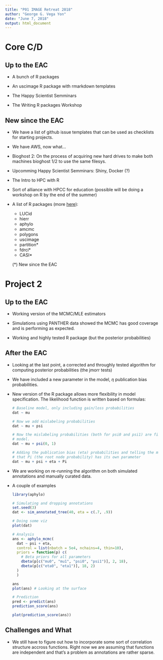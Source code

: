 ```yaml
---
title: "P01 IMAGE Retreat 2018"
author: "George G. Vega Yon"
date: "June 7, 2018"
output: html_document
---
```



# Core C/D

## Up to the EAC

*   A bunch of R packages

*   An uscimage R package with rmarkdown templates

*   The Happy Scientist Semminars

*   The Writing R packages Workshop

## New since the EAC

*   We have a list of github issue templates that can be used as checklists for
    starting projects.
    
*   We have AWS, now what...

*   Bioghost 2: On the process of acquiring new hard drives to make both machines
    bioghost 1/2 to use the same filesys.
    
*   Upcomming Happy Scientist Semminars: Shiny, Docker (?)

*   The Intro to HPC with R

*   Sort of alliance with HPCC for education (possible will be doing a workshop
    on R by the end of the summer)
    
*   A list of R packages (more [here](https://github.com/USCbiostats/software-dev#uscbiostats-r-packages)):
    
    -   LUCid
    -   hierr
    -   aphylo
    -   amcmc
    -   polygons
    -   uscimage
    -   partition*
    -   fdrci*
    -   CASI*
    
    (*) New since the EAC
    

# Project 2

## Up to the EAC

*   Working version of the MCMC/MLE estimators
    
*   Simulations using PANTHER data showed the MCMC has good coverage and is
    performing as expected.
    
*   Working and highly tested R package (but the posterior probabilities)

## After the EAC

*   Looking at the last point, a corrected and throughly tested algorithm for
    computing posterior probabilities (the jmorr tests)
    
*   We have included a new parameter in the model, $\eta$ publication bias probabilities.
    
*   New version of the R package allows more flexibility in model specification.
    The likelihood function is written based on formulas:
    
    ```r
    # Baseline model, only including gain/loss probabilities
    dat ~ mu
    
    # Now we add mislabeling probabilities
    dat ~ mu + psi
    
    # Now the mislabeling probabilities (both for psi0 and psi1) are fixed in the
    # model.
    dat ~ mu + psi(0, 1)
    
    # Adding the publication bias (eta) probabilities and telling the model
    # that Pi (the root node probability) has its own parameter
    dat ~ mu + psi + eta + Pi
    ```
    
*   We are working on re-running the algorithm on both simulated annotations and
    manually curated data.
  
*   A couple of examples
    ```r
    
    library(aphylo)
    
    # Simulating and dropping annotations
    set.seed(3)
    dat <- sim_annotated_tree(40, eta = c(.7, .9)) 

    # Doing some viz
    plot(dat)
    
    # Analysis
    ans <- aphylo_mcmc(
      dat ~ psi + eta,
      control = list(nbatch = 5e4, nchains=4, thin=10),
      priors = function(p) c(
        # Beta priors for all parameters
        dbeta(p[c("mu0", "mu1", "psi0", "psi1")], 2, 18),
        dbeta(p[c("eta0", "eta1")], 18, 2)
      )
      )
    
    ans
    plot(ans) # Looking at the surface
    
    # Prediction
    pred <- predict(ans)
    prediction_score(ans)
    
    plot(prediction_score(ans))
    ```
    
    
## Challenges and What

*   We still have to figure out how to incorporate some sort of correlation 
    structure accross functions. Right now we are assuming that functions are
    independent and that's a problem as annotations are rather sparse.
    


  